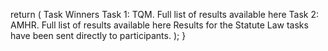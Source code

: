 
  return (
    <Container>
      <Typography variant="h3" component="h3" gutterBottom>
        Task Winners
      </Typography>
      <Box mb={4}>
        <Typography variant="body1">
          Task 1: TQM. Full list of results available <Link href="https://sites.ualberta.ca/~rabelo/COLIEE2024/task1_results.html" target="_blank">here</Link>
        </Typography>
        <Typography variant="body1">
          Task 2: AMHR. Full list of results available <Link href="https://sites.ualberta.ca/~rabelo/COLIEE2024/task2_results.html" target="_blank">here</Link>
        </Typography>
        <Typography variant="body1">
          Results for the Statute Law tasks have been sent directly to participants.
        </Typography>
      </Box>
    </Container>
  );
}
